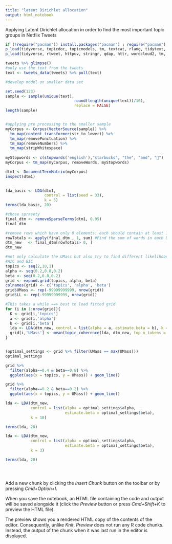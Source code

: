 ```yaml
---
title: "latent Dirichlet allocation"
output: html_notebook
---
```

 Applying Latent Dirichlet allocation in order to find the most important topic groups in Netflix Tweets 


```r
if (!require("pacman")) install.packages("pacman") ; require("pacman")
p_load(tidyverse, topicdoc, topicmodels, tm, textcat, rlang, tidytext, ggmap)
p_load(tidyverse, rtweet, httpuv, stringr, qdap, httr, wordcloud2, tm, tidytext, wordcloud)

```
```r
tweets %>% glimpse() 
#only use the text from the tweets 
text <- tweets_data(tweets) %>% pull(text)

```



```r
#develop model on smaller data set 

set.seed(123)
sample <- sample(unique(text), 
                              round(length(unique(text))/10), 
                              replace = FALSE)
length(sample)
```
```r

```


```r
#applying pre processing to the smaller sample 
myCorpus <- Corpus(VectorSource(sample)) %>%
  tm_map(content_transformer(str_to_lower)) %>%
  tm_map(removePunctuation) %>%
  tm_map(removeNumbers) %>%
  tm_map(stripWhitespace) 
  
myStopwords <- c(stopwords('english'),"starbucks", "the", "and", "📌")
myCorpus <- tm_map(myCorpus, removeWords, myStopwords)

```
```r
dtm1 <- DocumentTermMatrix(myCorpus)
inspect(dtm1)
    
```


```r
lda_basic <- LDA(dtm1, 
                 control = list(seed = 33), 
                 k = 5)
terms(lda_basic, 20)
```


```r
#chose sprasety 
final_dtm <- removeSparseTerms(dtm1, 0.95) 
final_dtm

```
```r
#remove rows which have only 0 elements: each should contain at least 1 non zero 
rowTotals <- apply(final_dtm , 1, sum) #Find the sum of words in each Document
dtm_new   <- final_dtm[rowTotals> 0, ]
dtm_new
```


```r
#not only calculate the UMass but also try to find different likelihood measures 
#AIC and BIC 
topics <- seq(2,10,1)
alpha <- seq(0.2,0.8,0.2)
beta <- seq(0.2,0.8,0.2)
grid <- expand.grid(topics, alpha, beta)
colnames(grid) <- c('topics', 'alpha', 'beta')
grid$UMass <- rep(-99999999999, nrow(grid))
grid$LL <- rep(-99999999999, nrow(grid))

#This takes a while ==> best to load fitted grid
for (i in 1:nrow(grid)){
  K <- grid[i,'topics']
  a <- grid[i,'alpha']
  b <- grid[i,'beta']
  lda <- LDA(dtm_new, control = list(alpha = a, estimate.beta = b), k = K)
  grid[i,'UMass'] <- mean(topic_coherence(lda, dtm_new, top_n_tokens = 30))
}


```
```r
```


```r

(optimal_settings <- grid %>% filter(UMass == max(UMass))) 
optimal_settings

```


```r
grid %>% 
  filter(alpha==0.4 & beta==0.8) %>% 
  ggplot(aes(x = topics, y = UMass)) + geom_line() 
```


```r
grid %>% 
  filter(alpha==0.2 & beta==0.2) %>% 
  ggplot(aes(x = topics, y = UMass)) + geom_line() 
```


```r
lda <- LDA(dtm_new, 
           control = list(alpha = optimal_settings$alpha, 
                          estimate.beta = optimal_settings$beta),
           k = 10)

terms(lda, 20)


```

```r
lda <- LDA(dtm_new, 
           control = list(alpha = optimal_settings$alpha, 
                          estimate.beta = optimal_settings$beta),
           k = 3)

terms(lda, 20)
```


```r
```


```r
```


```r
```

Add a new chunk by clicking the *Insert Chunk* button on the toolbar or by pressing *Cmd+Option+I*.

When you save the notebook, an HTML file containing the code and output will be saved alongside it (click the *Preview* button or press *Cmd+Shift+K* to preview the HTML file). 

The preview shows you a rendered HTML copy of the contents of the editor. Consequently, unlike *Knit*, *Preview* does not run any R code chunks. Instead, the output of the chunk when it was last run in the editor is displayed.


